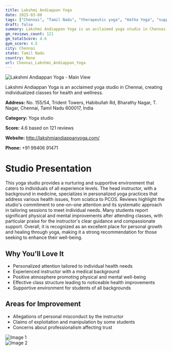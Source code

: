 ```yaml
---
title: Lakshmi Andiappan Yoga
date: 2025-03-08
tags: ["Chennai", "Tamil Nadu", "therapeutic yoga", "Hatha Yoga", "supportive atmosphere", "individual attention", "Chennai"]  
draft: false
summary: Lakshmi Andiappan Yoga is an acclaimed yoga studio in Chennai, creating individualized classes for health and wellness.
gm_reviews_count: 121
gm_totalScore: 4.6
gym_score: 4.5
city: Chennai
state: Tamil Nadu
country: None
url: Chennai_Lakshmi_Andiappan_Yoga
---
```


<div className="aspect-[16/9] relative my-8">
  <img 
    src="https://lh5.googleusercontent.com/p/AF1QipOgu2HvtG79SJsCZO-77O0bL41dUpbWx7QamKEs=w1920-h1080-k-no"
    alt="Lakshmi Andiappan Yoga - Main View"
    className="object-cover absolute inset-0 w-full h-full rounded-lg"
  />
</div>

Lakshmi Andiappan Yoga is an acclaimed yoga studio in Chennai, creating individualized classes for health and wellness.

**Address:** No. 155/54, Trident Towers, Habibullah Rd, Bharathy Nagar, T. Nagar, Chennai, Tamil Nadu 600017, India

**Category:** Yoga studio

**Score:** 4.6 based on 121 reviews

**Website:** http://lakshmiandiappanyoga.com/

**Phone:** +91 99406 91471

# Studio Presentation

This yoga studio provides a nurturing and supportive environment that caters to individuals of all experience levels. The head instructor, with a background in medicine, specializes in personalized yoga practices that address various health issues, from sciatica to PCOS. Reviews highlight the studio's commitment to one-on-one attention and its systematic approach in tailoring sessions to meet individual needs. Many students report significant physical and mental improvements after attending classes, with particular praise for the instructor's clear guidance and compassionate support. Overall, it is recognized as an excellent place for personal growth and healing through yoga, making it a strong recommendation for those seeking to enhance their well-being.



## Why You'll Love It

- Personalized attention tailored to individual health needs
- Experienced instructor with a medical background
- Positive atmosphere promoting physical and mental well-being
- Effective class structure leading to noticeable health improvements
- Supportive environment for students of all backgrounds

## Areas for Improvement

- Allegations of personal misconduct by the instructor
- Claims of exploitation and manipulation by some students
- Concerns about professionalism affecting trust

<div className="grid grid-cols-1 xl:grid-cols-2 gap-4 my-8">
<div className="aspect-[4/3] relative"><img src="https://lh5.googleusercontent.com/p/AF1QipPmQ2L37sCFv3ZsEMhI1PC2pia2drqgqtf8Aw9I=w1920-h1080-k-no" alt="Image 1" className="object-cover absolute inset-0 w-full h-full rounded-lg" /></div>
<div className="aspect-[4/3] relative"><img src="https://streetviewpixels-pa.googleapis.com/v1/thumbnail?panoid=7ikr1ZBVYJ-z4pVyxoOQbg&cb_client=maps_sv.tactile.gps&w=203&h=100&yaw=181.40297&pitch=0&thumbfov=100" alt="Image 2" className="object-cover absolute inset-0 w-full h-full rounded-lg" /></div>
</div>